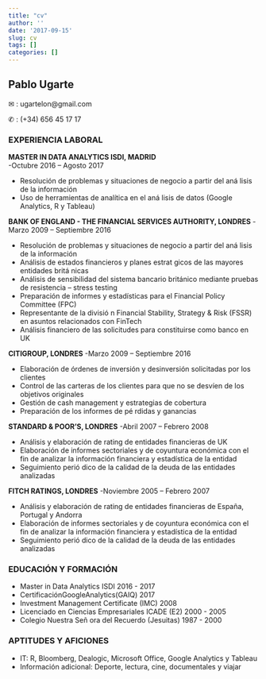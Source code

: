 ```yaml
---
title: "cv"
author: ''
date: '2017-09-15'
slug: cv
tags: []
categories: []
---
```


## Pablo Ugarte

 ✉ : ugartelon@gmail.com 
 
 ✆ : (+34) 656 45 17 17

### EXPERIENCIA LABORAL

**MASTER IN DATA ANALYTICS ISDI, MADRID**                          
-Octubre 2016 – Agosto 2017 

* Resolución de problemas y situaciones de negocio a partir del aná lisis de la información
* Uso de herramientas de analı́tica en el aná lisis de datos (Google Analytics, R y Tableau)

**BANK OF ENGLAND - THE FINANCIAL SERVICES AUTHORITY, LONDRES**
-Marzo 2009 – Septiembre 2016

* Resolución de problemas y situaciones de negocio a partir del aná lisis de la información
* Análisis de estados financieros y planes estrat gicos de las mayores entidades britá nicas
* Análisis de sensibilidad del sistema bancario británico mediante pruebas de resistencia –
stress testing
* Preparación de informes y estadı́sticas para el Financial Policy Committee (FPC)
* Representante de la divisió n Financial Stability, Strategy & Risk (FSSR) en asuntos
relacionados con FinTech
* Análisis financiero de las solicitudes para constituirse como banco en UK

**CITIGROUP, LONDRES**
-Marzo 2009 – Septiembre 2016

* Elaboración de órdenes de inversión y desinversión solicitadas por los clientes
* Control de las carteras de los clientes para que no se desvı́en de los objetivos originales
* Gestión de cash management y estrategias de cobertura
* Preparación de los informes de pé rdidas y ganancias

**STANDARD & POOR’S, LONDRES**
-Abril 2007 – Febrero 2008

* Análisis y elaboración de rating de entidades financieras de UK
* Elaboración de informes sectoriales y de coyuntura económica con el fin de analizar la
información financiera y estadı́stica de la entidad
* Seguimiento perió dico de la calidad de la deuda de las entidades analizadas

**FITCH RATINGS, LONDRES**
-Noviembre 2005 – Febrero 2007

* Análisis y elaboración de rating de entidades financieras de España, Portugal y Andorra
* Elaboración de informes sectoriales y de coyuntura económica con el fin de analizar la
información financiera y estadı́stica de la entidad
* Seguimiento perió dico de la calidad de la deuda de las entidades analizadas

### EDUCACIÓN Y FORMACIÓN

* Master in Data Analytics ISDI                                2016 - 2017
* CertificaciónGoogleAnalytics(GAIQ)                           2017
* Investment Management Certificate (IMC)                      2008
* Licenciado en Ciencias Empresariales ICADE (E2)              2000 - 2005
* Colegio Nuestra Señ ora del Recuerdo (Jesuitas)              1987 - 2000

### APTITUDES Y AFICIONES

* IT: R, Bloomberg, Dealogic, Microsoft Office, Google Analytics y Tableau
* Información adicional: Deporte, lectura, cine, documentales y viajar